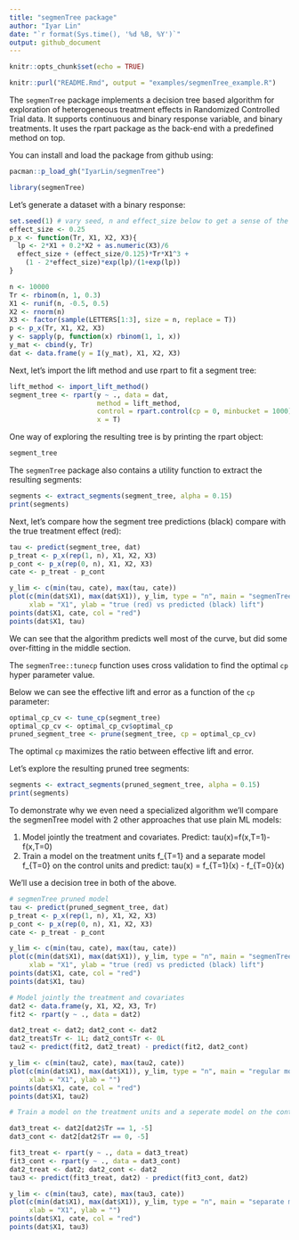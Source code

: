 ```yaml
---
title: "segmenTree package"
author: "Iyar Lin"
date: "`r format(Sys.time(), '%d %B, %Y')`"
output: github_document
---
```


```r
knitr::opts_chunk$set(echo = TRUE)
```

```r
knitr::purl("README.Rmd", output = "examples/segmenTree_example.R")
```
The `segmenTree` package implements a decision tree based algorithm for exploration of heterogeneous treatment effects in Randomized Controlled Trial data. It supports continuous and binary response variable, and binary treatments. It uses the rpart package as the back-end with a predefined method on top.

You can install and load the package from github using:

```r
pacman::p_load_gh("IyarLin/segmenTree")
```

```r
library(segmenTree)
```

Let's generate a dataset with a binary response:

```r
set.seed(1) # vary seed, n and effect_size below to get a sense of the model performance sensetivity
effect_size <- 0.25
p_x <- function(Tr, X1, X2, X3){
  lp <- 2*X1 + 0.2*X2 + as.numeric(X3)/6
  effect_size + (effect_size/0.125)*Tr*X1^3 + 
    (1 - 2*effect_size)*exp(lp)/(1+exp(lp))
}

n <- 10000
Tr <- rbinom(n, 1, 0.3)
X1 <- runif(n, -0.5, 0.5)
X2 <- rnorm(n)
X3 <- factor(sample(LETTERS[1:3], size = n, replace = T))
p <- p_x(Tr, X1, X2, X3)
y <- sapply(p, function(x) rbinom(1, 1, x))
y_mat <- cbind(y, Tr)
dat <- data.frame(y = I(y_mat), X1, X2, X3)
```

Next, let's import the lift method and use rpart to fit a segment tree:

```r
lift_method <- import_lift_method()
segment_tree <- rpart(y ~ ., data = dat,
                      method = lift_method, 
                      control = rpart.control(cp = 0, minbucket = 1000),
                      x = T)
```

One way of exploring the resulting tree is by printing the rpart object:

```r
segment_tree
```

The `segmenTree` package also contains a utility function to extract the resulting segments:

```r
segments <- extract_segments(segment_tree, alpha = 0.15)
print(segments)
```

Next, let's compare how the segment tree predictions (black) compare with the true treatment effect (red):

```r
tau <- predict(segment_tree, dat)
p_treat <- p_x(rep(1, n), X1, X2, X3)
p_cont <- p_x(rep(0, n), X1, X2, X3)
cate <- p_treat - p_cont

y_lim <- c(min(tau, cate), max(tau, cate))
plot(c(min(dat$X1), max(dat$X1)), y_lim, type = "n", main = "segmenTree",
     xlab = "X1", ylab = "true (red) vs predicted (black) lift")
points(dat$X1, cate, col = "red")
points(dat$X1, tau)
```

We can see that the algorithm predicts well most of the curve, but did some over-fitting in the middle section.

The `segmenTree::tunecp` function uses cross validation to find the optimal `cp` hyper parameter value.

Below we can see the effective lift and error as a function of the `cp` parameter:

```r
optimal_cp_cv <- tune_cp(segment_tree)
optimal_cp_cv <- optimal_cp_cv$optimal_cp
pruned_segment_tree <- prune(segment_tree, cp = optimal_cp_cv)
```

The optimal `cp` maximizes the ratio between effective lift and error.

Let's explore the resulting pruned tree segments:

```r
segments <- extract_segments(pruned_segment_tree, alpha = 0.15)
print(segments)
```

To demonstrate why we even need a specialized algorithm we'll compare the segmenTree model with 2 other approaches that use plain ML models:

1. Model jointly the treatment and covariates. Predict: tau(x)=f(x,T=1)-f(x,T=0)  
1. Train a model on the treatment units f_{T=1} and a separate model f_{T=0} on the control units and predict: tau(x) = f_{T=1}(x) - f_{T=0}(x)  

We'll use a decision tree in both of the above.

```r
# segmenTree pruned model
tau <- predict(pruned_segment_tree, dat)
p_treat <- p_x(rep(1, n), X1, X2, X3)
p_cont <- p_x(rep(0, n), X1, X2, X3)
cate <- p_treat - p_cont

y_lim <- c(min(tau, cate), max(tau, cate))
plot(c(min(dat$X1), max(dat$X1)), y_lim, type = "n", main = "segmenTree",
     xlab = "X1", ylab = "true (red) vs predicted (black) lift")
points(dat$X1, cate, col = "red")
points(dat$X1, tau)

# Model jointly the treatment and covariates
dat2 <- data.frame(y, X1, X2, X3, Tr)
fit2 <- rpart(y ~ ., data = dat2)

dat2_treat <- dat2; dat2_cont <- dat2
dat2_treat$Tr <- 1L; dat2_cont$Tr <- 0L
tau2 <- predict(fit2, dat2_treat) - predict(fit2, dat2_cont)

y_lim <- c(min(tau2, cate), max(tau2, cate))
plot(c(min(dat$X1), max(dat$X1)), y_lim, type = "n", main = "regular model",
     xlab = "X1", ylab = "")
points(dat$X1, cate, col = "red")
points(dat$X1, tau2)

# Train a model on the treatment units and a seperate model on the control units

dat3_treat <- dat2[dat2$Tr == 1, -5]
dat3_cont <- dat2[dat2$Tr == 0, -5]

fit3_treat <- rpart(y ~ ., data = dat3_treat)
fit3_cont <- rpart(y ~ ., data = dat3_cont)
dat2_treat <- dat2; dat2_cont <- dat2
tau3 <- predict(fit3_treat, dat2) - predict(fit3_cont, dat2)

y_lim <- c(min(tau3, cate), max(tau3, cate))
plot(c(min(dat$X1), max(dat$X1)), y_lim, type = "n", main = "separate models",
     xlab = "X1", ylab = "")
points(dat$X1, cate, col = "red")
points(dat$X1, tau3)
```

